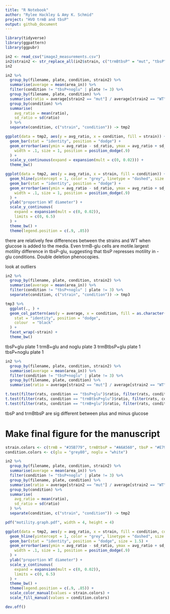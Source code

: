 ---
title: "R Notebook"
author: "Rylee Hackley & Amy K. Schmid"
project: "HVO trmB and tbsP"
output: github_document
---

```{r, warning=FALSE, message=FALSE}
library(tidyverse)
library(ggpattern)
library(ggpubr)

in2 <- read_csv("imageJ_measurements.csv")
in2$strain2 <- str_replace_all(in2$strain, c("trmBtbsP" = "mut", "tbsP" = "mut", "trmB" = "mut"))
in2
```

```{r, message=FALSE, warning=FALSE}
in2 %>%
  group_by(filename, plate, condition, strain2) %>%
  summarise(average = mean(area_in)) %>%
  filter(condition != "tbsP+noglu" | plate != 3) %>%
  group_by(filename, plate, condition) %>%
  summarise(ratio = average[strain2 == "mut"] / average[strain2 == "WT"]) %>%
  group_by(condition) %>%
  summarise(
    avg_ratio = mean(ratio),
    sd_ratio = sd(ratio)
  ) %>%
  separate(condition, c("strain", "condition")) -> tmp2

ggplot(data = tmp2, aes(y = avg_ratio, x = condition, fill = strain)) +
  geom_bar(stat = "identity", position = "dodge") +
  geom_errorbar(aes(ymin = avg_ratio - sd_ratio, ymax = avg_ratio + sd_ratio),
    width = .1, size = 1, position = position_dodge(.9)
  ) +
  scale_y_continuous(expand = expansion(mult = c(0, 0.02))) +
  theme_bw()

ggplot(data = tmp2, aes(y = avg_ratio, x = strain, fill = condition)) +
  geom_hline(yintercept = 1, color = "grey", linetype = "dashed", size = 1) +
  geom_bar(stat = "identity", position = "dodge") +
  geom_errorbar(aes(ymin = avg_ratio - sd_ratio, ymax = avg_ratio + sd_ratio),
    width = .1, size = 1, position = position_dodge(.9)
  ) +
  ylab("proportion WT diameter") +
  scale_y_continuous(
    expand = expansion(mult = c(0, 0.02)),
    limits = c(0, 6.5)
  ) +
  theme_bw() +
  theme(legend.position = c(.9, .85))
```
there are relatively few differences between the strains and WT when glucose is added to the media. Even trmB-glu cells are motile.largest motility difference in tbsP-glu, suggesting that tbsP represses motility in -glu conditions. Double deletion phenocopies. 

look at outliers
```{r, fig.width=12, warning=FALSE, message=FALSE}
in2 %>%
  group_by(filename, plate, condition, strain2) %>%
  summarise(average = mean(area_in)) %>%
  filter(condition != "tbsP+noglu" | plate != 3) %>%
  separate(condition, c("strain", "condition")) -> tmp3

tmp3 %>%
  ggplot(., ) +
  geom_col_pattern(aes(y = average, x = condition, fill = as.character(plate), pattern_fill = strain2),
    stat = "identity", position = "dodge",
    colour  = "black"
  ) +
  facet_wrap(~strain) +
  theme_bw()
```
tbsP+glu plate 1
trmB+glu and noglu plate 3
trmBtbsP+glu plate 1
tbsP+noglu plate 1

```{r, message=FALSE, warning=FALSE}
in2 %>%
  group_by(filename, plate, condition, strain2) %>%
  summarise(average = mean(area_in)) %>%
  filter(condition != "tbsP+noglu" | plate != 3) %>%
  group_by(filename, plate, condition) %>%
  summarise(ratio = average[strain2 == "mut"] / average[strain2 == "WT"]) -> rats

t.test(filter(rats, condition == "tbsP+glu")$ratio, filter(rats, condition == "tbsP+noglu")$ratio)
t.test(filter(rats, condition == "trmBtbsP+glu")$ratio, filter(rats, condition == "trmBtbsP+noglu")$ratio)
t.test(filter(rats, condition == "trmB+glu")$ratio, filter(rats, condition == "trmB+noglu")$ratio)
```

tbsP and trmBtbsP are sig different between plus and minus glucose

# Make final figure for the manuscript
```{r, message=FALSE, warning=FALSE}
strain.colors <- c(trmB = "#35B779", trmBtbsP = "#A6A560", tbsP = "#E79A51")
condition.colors <- c(glu = "grey80", noglu = "white")

in2 %>%
  group_by(filename, plate, condition, strain2) %>%
  summarise(average = mean(area_in)) %>%
  filter(condition != "tbsP+noglu" | plate != 3) %>%
  group_by(filename, plate, condition) %>%
  summarise(ratio = average[strain2 == "mut"] / average[strain2 == "WT"]) %>%
  group_by(condition) %>%
  summarise(
    avg_ratio = mean(ratio),
    sd_ratio = sd(ratio)
  ) %>%
  separate(condition, c("strain", "condition")) -> tmp2

pdf("motility.graph.pdf", width = 4, height = 4)

ggplot(data = tmp2, aes(y = avg_ratio, x = strain, fill = condition, color = strain)) +
  geom_hline(yintercept = 1, color = "grey", linetype = "dashed", size = 1) +
  geom_bar(stat = "identity", position = "dodge", size = 1.5) +
  geom_errorbar(aes(ymin = avg_ratio - sd_ratio, ymax = avg_ratio + sd_ratio),
    width = .1, size = 1, position = position_dodge(.9)
  ) +
  ylab("proportion WT diameter") +
  scale_y_continuous(
    expand = expansion(mult = c(0, 0.02)),
    limits = c(0, 6.5)
  ) +
  theme_bw() +
  theme(legend.position = c(.9, .85)) +
  scale_color_manual(values = strain.colors) +
  scale_fill_manual(values = condition.colors)

dev.off()
```

